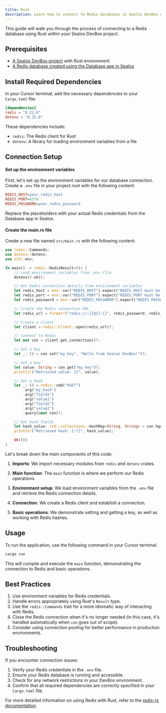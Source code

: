 ```yaml
---
title: Rust
description: Learn how to connect to Redis databases in Sealos DevBox using Rust
---
```


This guide will walk you through the process of connecting to a Redis database using Rust within your Sealos DevBox project.

## Prerequisites

- [A Sealos DevBox project](/docs/guides/fundamentals/create-a-project) with Rust environment
- [A Redis database created using the Database app in Sealos](./)

## Install Required Dependencies

In your Cursor terminal, add the necessary dependencies to your `Cargo.toml` file:

```toml
[dependencies]
redis = "0.22.0"
dotenv = "0.15.0"
```

These dependencies include:
- `redis`: The Redis client for Rust
- `dotenv`: A library for loading environment variables from a file

## Connection Setup

<div className='fd-steps [&_h4]:fd-step'>

#### Set up the environment variables

First, let's set up the environment variables for our database connection. Create a `.env` file in your project root with the following content:

```ini title=".env"
REDIS_HOST=your_redis_host
REDIS_PORT=6379
REDIS_PASSWORD=your_redis_password
```

Replace the placeholders with your actual Redis credentials from the Database app in Sealos.

#### Create the main.rs file

Create a new file named `src/main.rs` with the following content:

```rust title="src/main.rs"
use redis::Commands;
use dotenv::dotenv;
use std::env;

fn main() -> redis::RedisResult<()> {
    // Load environment variables from .env file
    dotenv().ok();

    // Get Redis connection details from environment variables
    let redis_host = env::var("REDIS_HOST").expect("REDIS_HOST must be set");
    let redis_port = env::var("REDIS_PORT").expect("REDIS_PORT must be set");
    let redis_password = env::var("REDIS_PASSWORD").expect("REDIS_PASSWORD must be set");

    // Create the Redis connection URL
    let redis_url = format!("redis://:{}@{}:{}", redis_password, redis_host, redis_port);

    // Create a client
    let client = redis::Client::open(redis_url)?;

    // Connect to Redis
    let mut con = client.get_connection()?;

    // Set a key
    let _: () = con.set("my_key", "Hello from Sealos DevBox!")?;

    // Get a key
    let value: String = con.get("my_key")?;
    println!("Retrieved value: {}", value);

    // Set a hash
    let _: () = redis::cmd("HSET")
        .arg("my_hash")
        .arg("field1")
        .arg("value1")
        .arg("field2")
        .arg("value2")
        .query(&mut con)?;

    // Get hash fields
    let hash_value: std::collections::HashMap<String, String> = con.hgetall("my_hash")?;
    println!("Retrieved hash: {:?}", hash_value);

    Ok(())
}
```

Let's break down the main components of this code:

1. **Imports**: We import necessary modules from `redis` and `dotenv` crates.

2. **Main function**: The `main` function is where we perform our Redis operations.

3. **Environment setup**: We load environment variables from the `.env` file and retrieve the Redis connection details.

4. **Connection**: We create a Redis client and establish a connection.

5. **Basic operations**: We demonstrate setting and getting a key, as well as working with Redis hashes.

</div>

## Usage

To run the application, use the following command in your Cursor terminal:

```bash
cargo run
```

This will compile and execute the `main` function, demonstrating the connection to Redis and basic operations.

## Best Practices

1. Use environment variables for Redis credentials.
2. Handle errors appropriately using Rust's `Result` type.
3. Use the `redis::Commands` trait for a more idiomatic way of interacting with Redis.
4. Close the Redis connection when it's no longer needed (in this case, it's handled automatically when `con` goes out of scope).
5. Consider using connection pooling for better performance in production environments.

## Troubleshooting

If you encounter connection issues:

1. Verify your Redis credentials in the `.env` file.
2. Ensure your Redis database is running and accessible.
3. Check for any network restrictions in your DevBox environment.
4. Confirm that all required dependencies are correctly specified in your `Cargo.toml` file.

For more detailed information on using Redis with Rust, refer to the [redis-rs documentation](https://docs.rs/redis/latest/redis/).